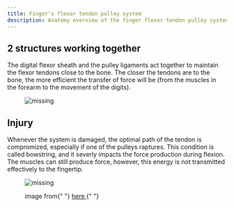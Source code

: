 ```yaml
---
title: Finger's flexor tendon pulley system
description: Anatomy overview of the finger flexor tendon pulley system
---
```



## 2 structures working together

The digital flexor sheath and the pulley ligaments act together to maintain the flexor tendons close to the bone. The closer the tendons are to the bone, the more efficient the transfer of force will be (from the muscles in the forearm to the movement of the digits).

<figure>
  <img
    src={PulleyForce}
    alt="missing"
    style={{ width: "70%", marginLeft: "15%" }}
  />
</figure>

## Injury

Whenever the system is damaged, the optimal path of the tendon is compromized, especially if one of the pulleys raptures. This condition is called bowstring, and it severly impacts the force production during flexion. The muscles can still produce force, however, this energy is not transmitted effectively to the fingertip.

<figure>
  <img src={Bowstring} alt="missing" />
  <figcaption>
    <p>
      image from{" "}
      <a href="https://www.researchgate.net/figure/Schematic-representation-of-pulleys-injuries-Drawing-shows-a-normal-pulleys-b_fig2_301265695">
        here
      </a>{" "}
    </p>
  </figcaption>
</figure>
